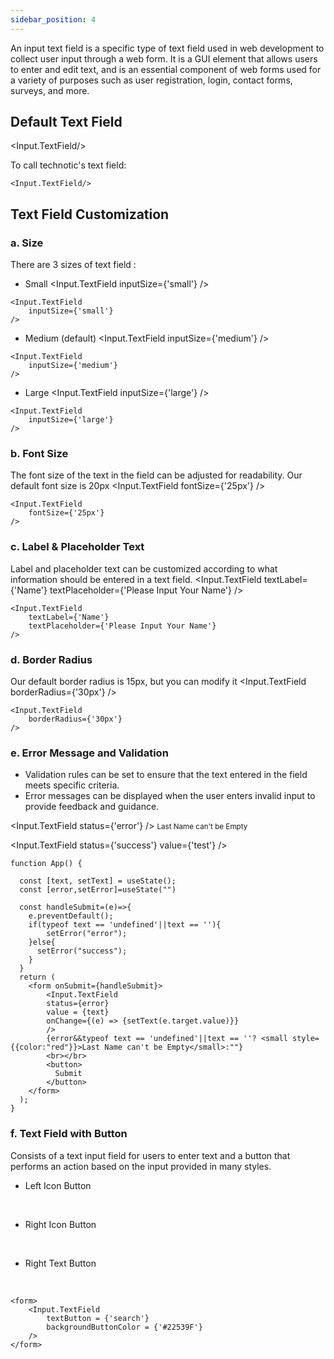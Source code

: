 ```yaml
---
sidebar_position: 4
---
```



An input text field is a specific type of text field used in web development to collect user input through a web form. It is a GUI element that allows users to enter and edit text, and is an essential component of web forms used for a variety of purposes such as user registration, login, contact forms, surveys, and more.

## Default Text Field

<Input.TextField/>

To call technotic's text field:
```
<Input.TextField/>
```

## Text Field Customization

### a. Size
There are 3 sizes of text field : 
- Small
<Input.TextField
    inputSize={'small'}
/>
```
<Input.TextField
    inputSize={'small'}
/>
```
- Medium (default)
<Input.TextField
    inputSize={'medium'}
/>
```
<Input.TextField
    inputSize={'medium'}
/>
```
- Large
<Input.TextField
    inputSize={'large'}
/>
```
<Input.TextField
    inputSize={'large'}
/>
```

### b. Font Size
The font size of the text in the field can be adjusted for readability. Our default font size is 20px
<Input.TextField
    fontSize={'25px'}
/>
<br/>

```
<Input.TextField
    fontSize={'25px'}
/>
```

### c. Label & Placeholder Text
Label and placeholder text can be customized according to what information should be entered in a text field.
<Input.TextField
    textLabel={'Name'}
    textPlaceholder={'Please Input Your Name'}
/>
<br/>

```
<Input.TextField
    textLabel={'Name'}
    textPlaceholder={'Please Input Your Name'}
/>
```

### d. Border Radius
Our default border radius is 15px, but you can modify it
<Input.TextField
    borderRadius={'30px'}
/>
<br/>

```
<Input.TextField
    borderRadius={'30px'}
/>
```
### e. Error Message and Validation
- Validation rules can be set to ensure that the text entered in the field meets specific criteria.
- Error messages can be displayed when the user enters invalid input to provide feedback and guidance.

<Input.TextField
    status={'error'}
/> 
<small styles='color:red'>Last Name can't be Empty</small>
<br/>

<Input.TextField
    status={'success'}
    value={'test'}
/> 
<br/>

```
function App() {

  const [text, setText] = useState();
  const [error,setError]=useState("")

  const handleSubmit=(e)=>{
    e.preventDefault();
    if(typeof text == 'undefined'||text == ''){
        setError("error");
    }else{
      setError("success");
    }
  }
  return (
    <form onSubmit={handleSubmit}>
        <Input.TextField
        status={error}
        value = {text}
        onChange={(e) => {setText(e.target.value)}}
        /> 
        {error&&typeof text == 'undefined'||text == ''? <small style={{color:"red"}}>Last Name can't be Empty</small>:""}
        <br></br>
        <button>
          Submit
        </button>
    </form>
  );
}
```

### f. Text Field with Button
Consists of a text input field for users to enter text and a button that performs an action based on the input provided in many styles.
- Left Icon Button


<form> 
    <Input.TextField
        iconButton = {'search'}
        backgroundButtonColor ={'#22539F'}
    />
</form> 

<br/>

- Right Icon Button

<form> 
    <Input.TextField
        iconButton = {'search'}
        backgroundButtonColor ={'#22539F'}
    />
</form>

<br/>

- Right Text Button

<form> 
    <Input.TextField
        textButton = {'search'}
        backgroundButtonColor = {'#22539F'}
    />
</form>

<br/>

```
<form> 
    <Input.TextField
        textButton = {'search'}
        backgroundButtonColor = {'#22539F'}
    />
</form>
```

        
